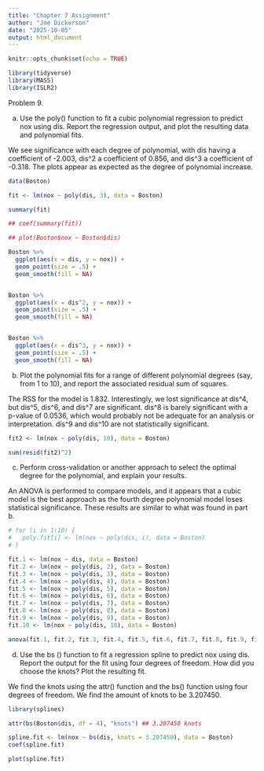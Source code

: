 ```yaml
---
title: "Chapter 7 Assignment"
author: "Joe Dickerson"
date: "2025-10-05"
output: html_document
---
```


```r
knitr::opts_chunk$set(echo = TRUE)
```

```r

library(tidyverse)
library(MASS)
library(ISLR2)

```

Problem 9.

a. Use the poly() function to fit a cubic polynomial regression to predict nox using dis. Report the regression output, and plot the resulting data and polynomial fits.

We see significance with each degree of polynomial, with dis having a coefficient of -2.003, dis^2 a coefficient of 0.856, and dis^3 a coefficient of -0.318. The plots appear as expected as the degree of polynomial increase. 

```r

data(Boston)

fit <- lm(nox ~ poly(dis, 3), data = Boston)

summary(fit)

## coef(summary(fit))

## plot(Boston$nox ~ Boston$dis)

Boston %>% 
  ggplot(aes(x = dis, y = nox)) +
  geom_point(size = .5) +
  geom_smooth(fill = NA)


Boston %>% 
  ggplot(aes(x = dis^2, y = nox)) +
  geom_point(size = .5) +
  geom_smooth(fill = NA)


Boston %>% 
  ggplot(aes(x = dis^3, y = nox)) +
  geom_point(size = .5) +
  geom_smooth(fill = NA)

```

b. Plot the polynomial fits for a range of different polynomial degrees (say, from 1 to 10), and report the associated residual sum of squares.

The RSS for the model is 1.832. Interestingly, we lost significance at dis^4, but dis^5, dis^6, and dis^7 are significant. dis^8 is barely significant with a p-value of 0.0536, which would probably not be adequate for an analysis or interpretation. dis^9 and dis^10 are not statistically significant. 

```r

fit2 <- lm(nox ~ poly(dis, 10), data = Boston)

sum(resid(fit2)^2)

```

c. Perform cross-validation or another approach to select the optimal degree for the polynomial, and explain your results.

An ANOVA is performed to compare models, and it appears that a cubic model is the best approach as the fourth degree polynomial model loses statistical significance. These results are similar to what was found in part b.

```r
# for (i in 1:10) {
#   poly.fit[i] <- lm(nox ~ poly(dis, i), data = Boston)
# }

fit.1 <- lm(nox ~ dis, data = Boston)
fit.2 <- lm(nox ~ poly(dis, 2), data = Boston)
fit.3 <- lm(nox ~ poly(dis, 3), data = Boston)
fit.4 <- lm(nox ~ poly(dis, 4), data = Boston)
fit.5 <- lm(nox ~ poly(dis, 5), data = Boston)
fit.6 <- lm(nox ~ poly(dis, 6), data = Boston)
fit.7 <- lm(nox ~ poly(dis, 7), data = Boston)
fit.8 <- lm(nox ~ poly(dis, 8), data = Boston)
fit.9 <- lm(nox ~ poly(dis, 9), data = Boston)
fit.10 <- lm(nox ~ poly(dis, 10), data = Boston)

anova(fit.1, fit.2, fit.3, fit.4, fit.5, fit.6, fit.7, fit.8, fit.9, fit.10)

```

d. Use the bs () function to fit a regression spline to predict nox using dis. Report the output for the fit using four degrees of freedom. How did you choose the knots? Plot the resulting fit.

We find the knots using the attr() function and the bs() function using four degrees of freedom. We find the amount of knots to be 3.207450.

```r

library(splines)

attr(bs(Boston$dis, df = 4), "knots") ## 3.207450 knots

spline.fit <- lm(nox ~ bs(dis, knots = 3.207450), data = Boston)
coef(spline.fit)

plot(spline.fit)

```